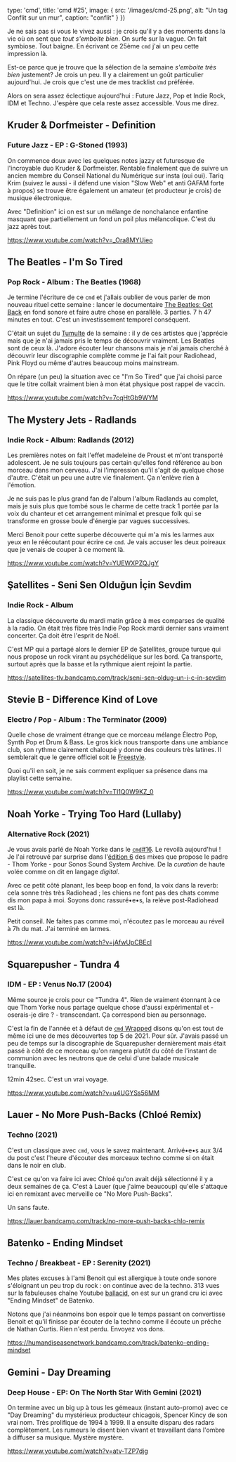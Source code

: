 

  type: 'cmd',
  title: 'cmd #25',
  image: {
    src: '/images/cmd-25.png',
    alt: "Un tag Conflit sur un mur",
    caption: "conflit"
  }
}) 

Je ne sais pas si vous le vivez aussi : je crois qu'il y a des moments dans la
vie où on sent que *tout s'emboite bien*. On surfe sur la vague. On fait
symbiose. Tout baigne. En écrivant ce 25ème `cmd` j'ai un peu cette impression
là.

Est-ce parce que je trouve que la sélection de la semaine *s'emboite très bien*
justement? Je crois un peu. Il y a clairement un goût particulier aujourd'hui.
Je crois que c'est une de mes tracklist `cmd` préférée.

Alors on sera assez éclectique aujourd'hui : Future Jazz, Pop et Indie Rock, IDM
et Techno. J'espère que cela reste assez accessible. Vous me direz. 



## Kruder & Dorfmeister - Definition

### Future Jazz - EP : G-Stoned (1993)

On commence doux avec les quelques notes jazzy et futuresque de l'incroyable duo
Kruder & Dorfmeister. Rentable finalement que de suivre un ancien
membre du Conseil National du Numérique sur insta (oui oui). Tariq Krim (suivez
le aussi - il défend une vision "Slow Web" et anti GAFAM forte à propos) se
trouve être également un amateur (et producteur je crois) de musique
électronique.

Avec "Definition" ici on est sur un mélange de nonchalance enfantine masquant
que partiellement un fond un poil plus mélancolique. C'est du jazz après tout.

https://www.youtube.com/watch?v=_Ora8MYUieo



## The Beatles - I'm So Tired

### Pop Rock - Album : The Beatles (1968)

Je termine l'écriture de ce `cmd` et j'allais oublier de vous parler de mon
nouveau rituel cette semaine : lancer le documentaire [The Beatles: Get
Back](https://www.disneyplus.com/en-gb/series/the-beatles-get-back/7DcWEeWVqrkE)
en fond sonore et faire autre chose en parallèle. 3 parties. 7 h 47 minutes en
tout. C'est un investissement temporel conséquent.

C'était un sujet du [Tumulte](https://www.prun.net/emission/8301-tumulte) de la
semaine : il y de ces artistes que j'apprécie mais que je n'ai jamais pris le
temps de découvrir vraiment. Les Beatles sont de ceux là. J'adore écouter leur
chansons mais je n'ai jamais cherché à découvrir leur discographie complète
comme je l'ai fait pour Radiohead, Pink Floyd ou même d'autres beaucoup moins
mainstream. 

On répare (un peu) la situation avec ce "I'm So Tired" que j'ai choisi parce que
le titre collait vraiment bien à mon état physique post rappel de vaccin.

https://www.youtube.com/watch?v=7cqHtGb9WYM



## The Mystery Jets - Radlands

### Indie Rock - Album: Radlands (2012)

Les premières notes on fait l'effet madeleine de Proust et m'ont transporté
adolescent. Je ne suis toujours pas certain qu'elles fond référence au bon
morceau dans mon cerveau. J'ai l'impression qu'il s'agit de quelque chose
d'autre. C'était un peu une autre vie finalement. Ça n'enlève rien à l'émotion.

Je ne suis pas le plus grand fan de l'album l'album Radlands au complet, mais je
suis plus que tombé sous le charme de cette track 1 portée par la voix du
chanteur et cet arrangement minimal et presque folk qui se transforme en grosse
boule d'énergie par vagues successives.

Merci Benoit pour cette superbe découverte qui m'a mis les larmes aux yeux en le
réécoutant pour écrire ce `cmd`. Je vais accuser les deux poireaux que je venais
de couper à ce moment là.

https://www.youtube.com/watch?v=YUEWXPZQJgY



## Şatellites - Seni Sen Olduğun İçin Sevdim

### Indie Rock - Album 

La classique découverte du mardi matin grâce à mes comparses de qualité à la
radio. On était très fibre très Indie Pop Rock mardi dernier sans vraiment 
concerter. Ça doit être l'esprit de Noël.

C'est MP qui a partagé alors le dernier EP de Şatellites, groupe turque qui nous
propose un rock virant au psychédélique sur les bord. Ça transporte, surtout
après que la basse et la rythmique aient rejoint la partie.

https://satellites-tlv.bandcamp.com/track/seni-sen-oldug-un-i-c-in-sevdim



## Stevie B - Difference Kind of Love

### Electro / Pop - Album : The Terminator (2009)

Quelle chose de vraiment étrange que ce morceau mélange Électro Pop, Synth Pop
et Drum & Bass. Le gros kick nous transporte dans une ambiance club, son rythme
clairement chaloupé y donne des couleurs très latines. Il semblerait que le
genre officiel soit le [Freestyle](https://www.discogs.com/fr/style/freestyle).

Quoi qu'il en soit, je ne sais comment expliquer sa présence dans ma playlist
cette semaine.

https://www.youtube.com/watch?v=TI1Q0W9KZ_0



## Noah Yorke - Trying Too Hard (Lullaby)

### Alternative Rock (2021)

Je vous avais parlé de Noah Yorke dans le
[`cmd`#16](https://cmd.wuips.com/post/2021-10-08-cmd-16). Le revoilà aujourd'hui
! Je l'ai retrouvé par surprise dans l'[édition
6](https://www.mixcloud.com/sonos/radio-hour-with-thom-yorke-6) des mixes que
propose le padre - Thom Yorke - pour Sonos Sound System Archive. De la
*curation* de haute volée comme on dit en langage  *digital*.

Avec ce petit côté planant, les beep boop en fond, la voix dans la reverb: cela
sonne très très Radiohead ; les chiens ne font pas des chats comme dis mon papa
à moi. Soyons donc rassuré•e•s, la relève post-Radiohead est là.

Petit conseil. Ne faites pas comme moi, n'écoutez pas le morceau au réveil à 7h
du mat. J'ai terminé en larmes.

https://www.youtube.com/watch?v=jAfwUpCBEcI



## Squarepusher - Tundra 4

### IDM - EP : Venus No.17 (2004)

Même source je crois pour ce "Tundra 4". Rien de vraiment étonnant à ce que Thom
Yorke nous partage quelque chose d'aussi expérimental et - oserais-je dire ? -
transcendant. Ça correspond bien au personnage.

C'est la fin de l'année et à défaut de [`cmd`
Wrapped](https://www.spotify.com/fr/wrapped/) disons qu'on est tout de même ici
une de mes découvertes top 5 de 2021. Pour sûr. J'avais passé un peu de temps
sur la discographie de Squarepusher dernièrement mais était passé à côté de ce
morceau qu'on rangera plutôt du côté de l'instant de communion avec les neutrons
que de celui d'une balade musicale tranquille.

12min 42sec. C'est un vrai voyage.

https://www.youtube.com/watch?v=u4UGYSs56MM



## Lauer - No More Push-Backs (Chloé Remix) 

### Techno (2021)

C'est un classique avec `cmd`, vous le savez maintenant. Arrivé•e•s aux 3/4 du
post c'est l'heure d'écouter des morceaux techno comme si on était dans le noir
en club.

C'est ce qu'on va faire ici avec Chloé qu'on avait déjà sélectionné il y a deux
semaines de ça. C'est à Lauer (que j'aime beaucoup) qu'elle s'attaque ici en
remixant avec merveille ce "No More Push-Backs".

Un sans faute.

https://lauer.bandcamp.com/track/no-more-push-backs-chlo-remix



## Batenko - Ending Mindset

### Techno / Breakbeat - EP : Serenity (2021)

Mes plates excuses à l'ami Benoit qui est allergique à toute onde sonore
s'éloignant un peu trop du rock : on continue avec de la techno. 313 vues sur la
fabuleuses chaîne Youtube
[ballacid](https://www.youtube.com/channel/UCcHqeJgEjy3EJTyiXANSp6g), on est sur
un grand cru ici avec "Ending Mindset" de Batenko.

Notons que j'ai néanmoins bon espoir que le temps passant on convertisse Benoit
et qu'il finisse par écouter de la techno comme il écoute un prêche de Nathan
Curtis. Rien n'est perdu. Envoyez vos dons.

https://humandiseasenetwork.bandcamp.com/track/batenko-ending-mindset



## Gemini - Day Dreaming 

### Deep House - EP: On The North Star With Gemini (2021)

On termine avec un big up à tous les gémeaux (instant auto-promo) avec ce "Day
Dreaming" du mystérieux producteur chicagois, Spencer Kincy de son vrai nom.
Très prolifique de 1994 à 1999. Il a ensuite disparu des radars complètement.
Les rumeurs le disent bien vivant et travaillant dans l'ombre à diffuser sa
musique. Mystère mystère.

https://www.youtube.com/watch?v=atv-TZP7djg


